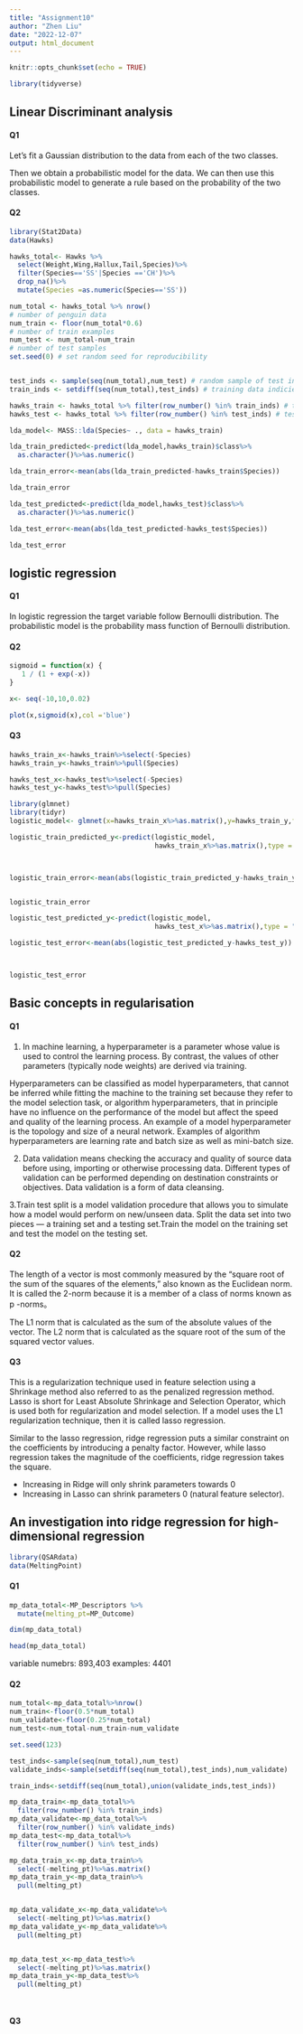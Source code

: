 ```yaml
---
title: "Assignment10"
author: "Zhen Liu"
date: "2022-12-07"
output: html_document
---
```


```r
knitr::opts_chunk$set(echo = TRUE)
```

```r
library(tidyverse)
```

## Linear Discriminant analysis

#### Q1

Let's fit a Gaussian distribution to the data from each of the two classes.

Then we obtain a probabilistic model for the data. We can then use this probabilistic model to generate a rule based on the probability of the two classes.


#### Q2


```r
library(Stat2Data)
data(Hawks)

hawks_total<- Hawks %>%
  select(Weight,Wing,Hallux,Tail,Species)%>%
  filter(Species=='SS'|Species =='CH')%>%
  drop_na()%>%
  mutate(Species =as.numeric(Species=='SS'))
```


```r

num_total <- hawks_total %>% nrow()
# number of penguin data 
num_train <- floor(num_total*0.6) 
# number of train examples
num_test <- num_total-num_train 
# number of test samples
set.seed(0) # set random seed for reproducibility


test_inds <- sample(seq(num_total),num_test) # random sample of test indicies 
train_inds <- setdiff(seq(num_total),test_inds) # training data indicies

hawks_train <- hawks_total %>% filter(row_number() %in% train_inds) # train data 
hawks_test <- hawks_total %>% filter(row_number() %in% test_inds) # test data


```


```r
lda_model<- MASS::lda(Species~ ., data = hawks_train)
```

```r

lda_train_predicted<-predict(lda_model,hawks_train)$class%>%
  as.character()%>%as.numeric()

lda_train_error<-mean(abs(lda_train_predicted-hawks_train$Species))

lda_train_error
```

```r

lda_test_predicted<-predict(lda_model,hawks_test)$class%>%
  as.character()%>%as.numeric()

lda_test_error<-mean(abs(lda_test_predicted-hawks_test$Species))

lda_test_error
```


## logistic regression

#### Q1

In logistic regression the target variable follow Bernoulli distribution. The probabilistic model is the probability mass function of Bernoulli distribution.

#### Q2


```r
sigmoid = function(x) {
   1 / (1 + exp(-x))
}
```
```r
x<- seq(-10,10,0.02)
```

```r
plot(x,sigmoid(x),col ='blue')
```

#### Q3


```r
hawks_train_x<-hawks_train%>%select(-Species)
hawks_train_y<-hawks_train%>%pull(Species)

hawks_test_x<-hawks_test%>%select(-Species)
hawks_test_y<-hawks_test%>%pull(Species)

```



```r
library(glmnet)
library(tidyr)
logistic_model<- glmnet(x=hawks_train_x%>%as.matrix(),y=hawks_train_y,family = 'binomial',alpha =0,lambda=0)


```



```r
logistic_train_predicted_y<-predict(logistic_model,
                                    hawks_train_x%>%as.matrix(),type = "class")%>%as.integer()



logistic_train_error<-mean(abs(logistic_train_predicted_y-hawks_train_y))


logistic_train_error
```


```r
logistic_test_predicted_y<-predict(logistic_model,
                                    hawks_test_x%>%as.matrix(),type = "class")%>%as.integer()

logistic_test_error<-mean(abs(logistic_test_predicted_y-hawks_test_y))



logistic_test_error
```


## Basic concepts in regularisation



#### Q1


1. In machine learning, a hyperparameter is a parameter whose value is used to control the learning process. By contrast, the values of other parameters (typically node weights) are derived via training.

Hyperparameters can be classified as model hyperparameters, that cannot be inferred while fitting the machine to the training set because they refer to the model selection task, or algorithm hyperparameters, that in principle have no influence on the performance of the model but affect the speed and quality of the learning process. An example of a model hyperparameter is the topology and size of a neural network. Examples of algorithm hyperparameters are learning rate and batch size as well as mini-batch size.


2. Data validation means checking the accuracy and quality of source data before using, importing or otherwise processing data. Different types of validation can be performed depending on destination constraints or objectives. Data validation is a form of data cleansing. 


3.Train test split is a model validation procedure that allows you to simulate how a model would perform on new/unseen data. Split the data set into two pieces — a training set and a testing set.Train the model on the training set and test the model on the testing set.


#### Q2



The length of a vector is most commonly measured by the "square root of the sum of the squares of the elements," also known as the Euclidean norm. It is called the 2-norm because it is a member of a class of norms known as p -norms。

The L1 norm that is calculated as the sum of the absolute values of the vector.
The L2 norm that is calculated as the square root of the sum of the squared vector values.


#### Q3


This is a regularization technique used in feature selection using a Shrinkage method also referred to as the penalized regression method. Lasso is short for Least Absolute Shrinkage and Selection Operator, which is used both for regularization and model selection. If a model uses the L1 regularization technique, then it is called lasso regression.


Similar to the lasso regression, ridge regression puts a similar constraint on the coefficients by introducing a penalty factor. However, while lasso regression takes the magnitude of the coefficients, ridge regression takes the square.



- Increasing in Ridge will only shrink parameters towards 0
- Increasing in Lasso can shrink parameters 0 (natural feature selector).


## An investigation into ridge regression for high-dimensional regression

```r
library(QSARdata) 
data(MeltingPoint)
```


#### Q1

```r
mp_data_total<-MP_Descriptors %>%
  mutate(melting_pt=MP_Outcome)
```

```r
dim(mp_data_total)
```

```r
head(mp_data_total)
```
variable numebrs: 893,403
examples: 4401


#### Q2

```r

num_total<-mp_data_total%>%nrow()
num_train<-floor(0.5*num_total)
num_validate<-floor(0.25*num_total)
num_test<-num_total-num_train-num_validate


```

```r
set.seed(123)

test_inds<-sample(seq(num_total),num_test)
validate_inds<-sample(setdiff(seq(num_total),test_inds),num_validate)

train_inds<-setdiff(seq(num_total),union(validate_inds,test_inds))

```


```r

mp_data_train<-mp_data_total%>%
  filter(row_number() %in% train_inds)
mp_data_validate<-mp_data_total%>%
  filter(row_number() %in% validate_inds)
mp_data_test<-mp_data_total%>%
  filter(row_number() %in% test_inds)

```



```r

mp_data_train_x<-mp_data_train%>%
  select(-melting_pt)%>%as.matrix()
mp_data_train_y<-mp_data_train%>%
  pull(melting_pt)


mp_data_validate_x<-mp_data_validate%>%
  select(-melting_pt)%>%as.matrix()
mp_data_validate_y<-mp_data_validate%>%
  pull(melting_pt)


mp_data_test_x<-mp_data_test%>%
  select(-melting_pt)%>%as.matrix()
mp_data_train_y<-mp_data_test%>%
  pull(melting_pt)




```




#### Q3




